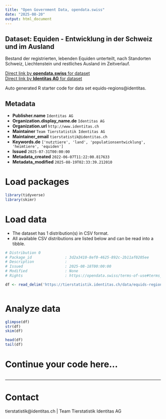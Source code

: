 ```yaml
---
title: "Open Government Data, opendata.swiss"
date: "2025-08-20"
output: html_document
---
```


## Dataset: Equiden - Entwicklung in der Schweiz und im Ausland

Bestand der registrierten, lebenden Equiden unterteilt, nach Standorten Schweiz, Liechtenstein und restliches Ausland im Zeitverlauf. 

[Direct link by **opendata.swiss** for dataset](https://opendata.swiss/de/dataset/equiden-entwicklung-in-der-schweiz-und-im-ausland)<br>
[Direct link by **Identitas AG** for dataset](https://tierstatistik.identitas.ch/)

Auto generated R starter code for data set equids-regions@identitas.

## Metadata

- **Publisher.name** `Identitas AG`
- **Organization.display_name.de** `Identitas AG`
- **Organization.url** `http://www.identitas.ch`
- **Maintainer** `Team Tierstatistik Identitas AG`
- **Maintainer_email** `tierstatistik@identitas.ch`
- **Keywords.de** `['nutztiere', 'land', 'populationsentwicklung', 'heimtiere', 'equiden']`
- **Issued** `2025-07-31T00:00:00`
- **Metadata_created** `2022-06-07T11:22:00.817633`
- **Metadata_modified** `2025-08-19T02:33:39.212010`


# Load packages

```r

library(tidyverse)
library(skimr)

```

# Load data

-   The dataset has 1 distribution(s) in CSV format.
-   All available CSV distributions are listed below and can be read into a tibble.

```r

# Distribution 0
# Package_id               : 3d2a3410-8ef0-4625-892c-2b11af0205ee
# Description              : 
# Issued                   : 2025-08-18T00:00:00
# Modified                 : None
# Rights                   : https://opendata.swiss/terms-of-use#terms_by

df <- read_delim('https://tierstatistik.identitas.ch/data/equids-regions.csv')



```

# Analyze data

```r

glimpse(df)
str(df)
skim(df)

head(df)
tail(df)

```

# Continue your code here...

```r

```

------------------------------------------------------------------------

# Contact

tierstatistik@identitas.ch | Team Tierstatistik Identitas AG
